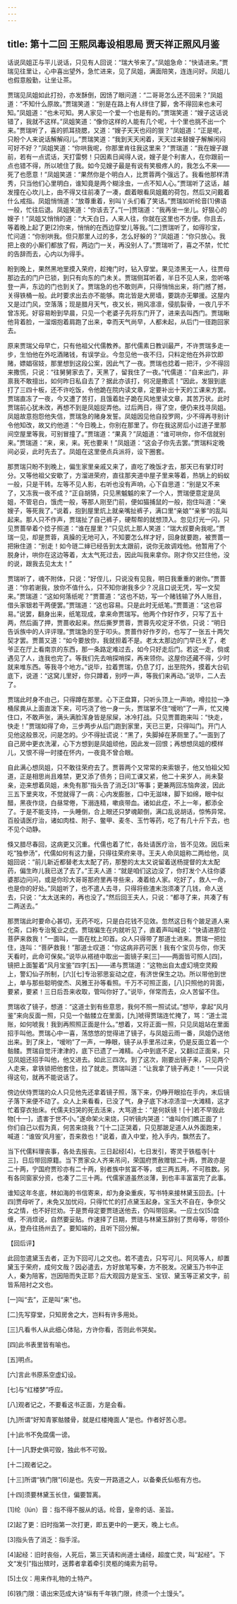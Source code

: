 ```yaml
---
---
---
```

title: 第十二回 王熙凤毒设相思局 贾天祥正照风月鉴
---



话说凤姐正与平儿说话，只见有人回说：“瑞大爷来了。”凤姐急命：“快请进来。”贾瑞见往里让，心中喜出望外，急忙进来，见了凤姐，满面陪笑，连连问好。凤姐儿也假意殷勤，让坐让茶。

贾瑞见凤姐如此打扮，亦发酥倒，因饧了眼问道：“二哥哥怎么还不回来？”凤姐道：“不知什么原故。”贾瑞笑道：“别是在路上有人绊住了脚，舍不得回来也未可知。”凤姐道：“也未可知。男人家见一个爱一个也是有的。”贾瑞笑道：“嫂子这话说错了，我就不这样。”凤姐笑道：“像你这样的人能有几个呢，十个里也挑不出一个来。”贾瑞听了，喜的抓耳挠腮，又道：“嫂子天天也闷的狠？”凤姐道：“正是呢，只盼个人来说话解解闷儿。”贾瑞笑道：“我到天天闲着，天天过来替嫂子解解闲闷可好不好？”凤姐笑道：“你哄我呢，你那里肯往我这里来？”贾瑞道：“我在嫂子跟前，若有一点谎话，天打雷劈！只因素日闻得人说，嫂子是个利害人，在你跟前一点也错不得，所以唬住了我。如今见嫂子最是有说有笑极疼人的，我怎么不来——死了也愿意！”凤姐笑道：“果然你是个明白人，比贾蓉两个强远了。我看他那样清秀，只当他们心里明白，谁知竟是两个糊涂虫，一点不知人心。”贾瑞听了这话，越发撞在心坎儿上，由不得又往前凑了一凑，觑着眼看凤姐戴的荷包，然后又问戴着什么戒指。凤姐悄悄道：“放尊重着，别叫丫头们看了笑话。”贾瑞如听纶音[1]佛语一般，忙往后退。凤姐笑道：“你该去了。”[一]贾瑞道：“我再坐一坐儿。好狠心的嫂子！”凤姐又悄悄的道：“大天白日，人来人往，你就在这里也不方便。你且去，等着晚上起了更[2]你来，悄悄的在西边穿堂儿等我。”[二]贾瑞听了，如得珍宝，忙问道：“你别哄我。但只那里人过的多，怎么好躲的？”凤姐道：“你只放心。我把上夜的小厮们都放了假，两边门一关，再没别人了。”贾瑞听了，喜之不禁，忙忙的告辞而去，心内以为得手。

盼到晚上，果然黑地里摸入荣府，趁掩门时，钻入穿堂。果见漆黑无一人，往贾母那边去的门户已锁，到只有向东的门未关。贾瑞侧耳听着，半日不见人来，忽听咯登一声，东边的门也到关了。贾瑞急的也不敢则声，只得悄悄出来，将门撼了撼，关得铁桶一般。此时要求出去亦不能够。南北皆是大房墙，要跳亦无攀援。这屋内又是过门风，空落落；现是腊月天气，夜又长，朔风凛凛，侵肌裂骨，一夜几乎不曾冻死。好容易盼到早晨，只见一个老婆子先将东门开了，进来去叫西门。贾瑞瞅他背着脸，一溜烟抱着肩跑了出来，幸而天气尚早，人都未起，从后门一径跑回家去。

原来贾瑞父母早亡，只有他祖父代儒教养。那代儒素日教训最严，不许贾瑞多走一步，生怕他在外吃酒赌钱，有误学业。今忽见他一夜不归，只料定他在外非饮即赌，嫖娼宿妓，那里想到这段公案，因此气了一夜。贾瑞也捻着一把汗，少不得回来撒慌，只说：“往舅舅家去了，天黑了，留我住了一夜。”代儒道：“自来出门，非禀我不敢擅出，如何昨日私自去了？据此亦该打，何况是撒谎！”因此，发狠到底打了三四十板，还不许吃饭，令他跪在院内读文章，定要补出十天的工课来方罢。贾瑞直冻了一夜，今又遭了苦打，且饿着肚子跪在风地里读文章，其苦万状。此时贾瑞前心犹未改，再想不到是凤姐捉弄他。过后两日，得了空，便仍来找寻凤姐。凤姐故意抱怨他失信，贾瑞急的赌身发誓。凤姐因见他自投罗网，少不得再寻别计令他知改，故又约他道：“今日晚上，你别在那里了。你在我这房后小过道子里那间空屋里等我，可别冒撞了。”贾瑞道：“果真？”凤姐道：“谁可哄你，你不信就别来。”贾瑞道：“来，来，来。死也要来！”凤姐道：“这会子你先去罢。”贾瑞料定晚间必妥，此时先去了。凤姐在这里便点兵派将，设下圈套。

那贾瑞只盼不到晚上，偏生家里亲戚又来了，直吃了晚饭才去，那天已有掌灯时分。又等他祖父安歇了，方溜进荣府，直往那夹道中屋子里来等着，热锅上的蚂蚁一般，只是干转。左等不见人影，右听也没有声响，心下自思道：“别是又不来了，又冻我一夜不成？”正自胡猜，只见黑魆魆的来了一个人，贾瑞便意定是凤姐，不管皂白，饿虎一般，等那人刚至门前，便如猫捕鼠的一般，抱住叫道：“亲嫂子，等死我了。”说着，抱到屋里炕上就亲嘴扯裤子，满口里“亲娘”“亲爹”的乱叫起来。那人只不作声，贾瑞扯了自己裤子，硬帮帮的就想顶入。忽见灯光一闪，只见贾蔷举着个捻子照道：“谁在屋里？”只见炕上那人笑道：“瑞大叔要肏我呢。”贾瑞一见，却是贾蓉，真臊的无地可入，不知要怎么样才好，回身就要跑，被贾蔷一把揪住道：“别走！如今琏二婶已经告到太太跟前，说你无故调戏他。他暂用了个脱身计，哄你在这边等着，太太气死过去，因此叫我来拿你。刚才你又拦住他，没的说，跟我去见太太！”

贾瑞听了，魂不附体，只说：“好侄儿，只说没有见我，明日我重重的谢你。”贾蔷道：“你若谢我，放你不值什么，只不知你谢我多少？况且口说无凭，写一文契来。”贾瑞道：“这如何落纸呢？”贾蔷道：“这也不妨，写一个赌钱输了外人账目，借头家银若干两便罢。”贾瑞道：“这也容易。只是此时无纸笔。”贾蔷道：“这也容易。”说罢，翻身出来，纸笔现成，拿来命贾瑞写。他两个作好作歹，只写了五十两，然后画了押，贾蔷收起来。然后撕罗贾蓉，贾蓉先咬定牙不依，只说：“明日告诉族中的人评评理。”贾瑞急的至于叩头。贾蔷作好作歹的，也写了一张五十两欠契才罢。贾蔷又道：“如今要放你，我就担着不是。老太太那边的门早已关了，老爷正在厅上看南京的东西，那一条路定难过去，如今只好走后门。若这一走，倘或遇见了人，连我也完了。等我们先去哨探哨探，再来领你。这屋你还藏不得，少时就来堆东西。等我寻个地方。”说毕，拉着贾瑞，仍息了灯，出至院外，摸着大台矶底下，说道：“这窝儿里好，你只蹲着，别哼一声，等我们来再动。”说毕，二人去了。

贾瑞此时身不由己，只得蹲在那里。心下正盘算，只听头顶上一声响，嗗拉拉一净桶尿粪从上面直泼下来，可巧浇了他一身一头，贾瑞掌不住“嗳哟”了一声，忙又掩住口，不敢声张，满头满脸浑身皆是尿屎，冰冷打战。只见贾蔷跑来叫：“快走，快走！”贾瑞如得了命，三步两步从后门跑到家里，天已三更，只得叫门。开门人见他这般景况，问是怎的。少不得扯谎说：“黑了，失脚掉在茅厕里了。”一面到了自己房中更衣洗濯，心下方想到是凤姐顽他，因此发一回恨；再想想凤姐的模样儿，又恨不得一时搂在怀内，一夜竟不曾合眼。

自此满心想凤姐，只不敢往荣府去了。贾蓉两个又常常的来索银子，他又怕祖父知道，正是相思尚且难禁，更又添了债务；日间工课又紧，他二十来岁人，尚未娶亲，迩来想着凤姐，未免有那“指头告了消乏[3]”等事；更兼两回冻恼奔波，因此三五下里夹攻，不觉就得了一病：心内发膨胀，口中无滋味，脚下如绵，眼中似醋，黑夜作烧，白昼常倦，下溺连精，嗽痰带血。诸如此症，不上一年，都添全了。于是不能支持，一头睡倒，合上眼还只梦魂颠倒，满口乱说胡话，惊怖异常。百般请医疗治，诸如肉桂、附子、鳖甲、麦冬、玉竹等药，吃了有几十斤下去，也不见个动静。

倏又腊尽春回，这病更又沉重。代儒也着了忙，各处请医疗治，皆不见效。因后来吃“独参汤”，代儒如何有这力量，只得往荣府来寻。王夫人命凤姐称二两给他，凤姐回说：“前儿新近都替老太太配了药，那整的太太又说留着送杨提督的太太配药，偏生昨儿我已送了去了。”王夫人道：“就是咱们这边没了，你打发个人往你婆婆那边问问，或是你珍大哥哥那府里再寻些来，凑着给人家。吃好了，救人一命，也是你的好处。”凤姐听了，也不遣人去寻，只得将些渣末泡须凑了几钱，命人送去，只说：“太太送来的，再也没了。”然后回王夫人，只说：“都寻了来，共凑了有二两送去。”

那贾瑞此时要命心甚切，无药不吃，只是白花钱不见效。忽然这日有个跛足道人来化斋，口称专治冤业之症。贾瑞偏生在内就听见了，直着声叫喊说：“快请进那位菩萨来救我！”一面叫，一面在枕上叩首。众人只得带了那道士进来。贾瑞一把拉住，连叫：“菩萨救我！”那道士叹道：“你这病非药可医！我有个宝贝与你，你天天看时，此命可保矣。”说毕从褡裢中取出一面镜子来[三]——两面皆可照人[四]，镜把上面錾着“风月宝鉴”四字[五]——递与贾瑞道：“这物出自太虚幻境空灵殿上，警幻仙子所制，[六][七]专治邪思妄动之症，有济世保生之功。所以带他到世上，单与那些聪明俊杰、风雅王孙等看照。千万不可照正面，[八]只照他的背面，要紧，要紧！三日后吾来收取，管叫你好了。”说毕，佯常而去，众人苦留不住。

贾瑞收了镜子，想道：“这道士到有些意思，我何不照一照试试。”想毕，拿起“风月鉴”来向反面一照，只见一个骷髅立在里面，[九]唬得贾瑞连忙掩了，骂：“道士混账，如何唬我！我到再照照正面是什么。”想着，又将正面一照，只见凤姐站在里面招手叫他。贾瑞心中一喜，荡悠悠的觉得进了镜子，与凤姐云雨一番，凤姐仍送他出来。到了床上，“嗳哟”了一声，一睁眼，镜子从手里吊过来，仍是反面立着一个骷髅。贾瑞自觉汗津津的，底下已遗了一滩精。心中到底不足，又翻过正面来，只见凤姐还招手叫他，他又进去。如此三四次。到了这次，刚要出镜子来，只见两个人走来，拿铁锁把他套住，拉了就走。贾瑞叫道：“让我拿了镜子再走！”——只说得这句，就再不能说话了。

傍边伏侍贾瑞的众人只见他先还拿着镜子照，落下来，仍睁开眼拾在手内，末后镜子落下来便不动了。众人上来看看，已没了气，身子底下冰凉渍湿一大滩精，这才忙着穿衣抬床。代儒夫妇哭的死去活来，大骂道士：“是何妖镜！[十]若不早毁此物[十一]，遗害于世不小。”遂命架火来烧，只听镜内哭道：“谁叫你们瞧正面了！你们自己以假为真，何苦来烧我？”[十二]正哭着，只见那跛足道人从外面跑来，喊道：“谁毁‘风月鉴’，吾来救也！”说着，直入中堂，抢入手内，飘然去了。

当下代儒料理丧事，各处去报丧。三日起经[4]，七日发引，寄灵于铁槛寺[十三]，日后带回原籍。当下贾家众人齐来吊问，荣国府贾赦赠银二十两，贾政亦是二十两，宁国府贾珍亦有二十两，别者族中贫富不等，或三两五两，不可胜数。另有各同窗家分资，也凑了二三十两。代儒家道虽然淡薄，到也丰丰富富完了此事。

谁知这年冬底，林如海的书信寄来，却为身染重疾，写书特来接林黛玉回去。[十四]贾母听了，未免又加忧闷，只得忙忙的打点黛玉起身。宝玉大不自在，争奈父女之情，也不好拦劝。于是贾母定要贾琏送他去，仍叫带回来。一应土仪[5]盘缠，不消烦说，自然要妥贴。作速择了日期，贾琏与林黛玉辞别了贾母等，带领仆从，登舟往扬州去了。要知端的，且听下回分解。



【回后评】

此回忽遣黛玉去者，正为下回可儿之文也。若不遣去，只写可儿、阿凤等人，却置黛玉于荣府，成何文哉？因必遣去，方好放笔写秦，方不脱发。况黛玉乃书中正人，秦为陪客，岂因陪而失正耶？后大观园方是宝玉、宝钗、黛玉等正紧文字，前皆系陪衬之文也。



[一]叫“去”，正是叫“来”也。

[二]先写穿堂，只知房舍之大，岂料有许多用处。

[三]凡看书人从此细心体贴，方许你看，否则此书哭矣。

[四]此书表里皆有喻也。

[五]明点。

[六]言此书原系空虚幻设。

[七]与“红楼梦”呼应。

[八]观者记之，不要看这书正面，方是会看。

[九]所谓“好知青冢骷髅骨，就是红楼掩面人”是也。作者好苦心思。

[十]此书不免腐儒一谤。

[十一]凡野史俱可毁，独此书不可毁。

[十二]观者记之。

[十三]所谓“铁门限”[6]是也。先安一开路道之人，以备秦氏仙柩有方也。

[十四]须要林黛玉长住，偏要暂离。





[1]纶（lún）音：指不得不服从的话。纶音，皇帝的话、圣旨。

[2]起了更：旧时指第一次打更，即五更中的一更天，晚上七点。

[3]指头告了消乏：指手淫。

[4]起经：旧时丧俗，人死后，第三天请和尚道士诵经，超度亡灵，叫“起经”。下文“发引”指出殡时，送葬者拿着牵引灵柩的绳索为前导。

[5]土仪：用来作礼物的土特产。

[6]铁门限：语出宋范成大诗“纵有千年铁门限，终须一个土馒头”。